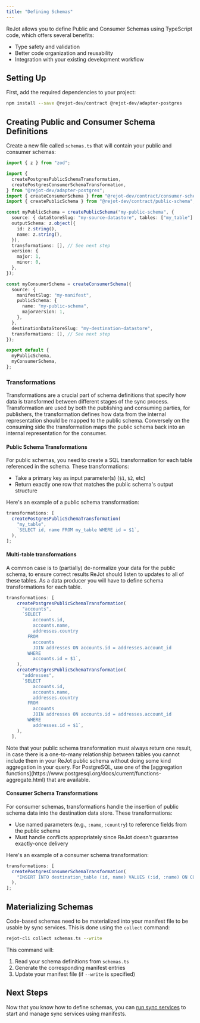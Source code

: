 ```yaml
---
title: "Defining Schemas"
---
```



ReJot allows you to define Public and Consumer Schemas using TypeScript code, which offers several
benefits:

- Type safety and validation
- Better code organization and reusability
- Integration with your existing development workflow

## Setting Up

First, add the required dependencies to your project:

```bash
npm install --save @rejot-dev/contract @rejot-dev/adapter-postgres
```

## Creating Public and Consumer Schema Definitions

Create a new file called `schemas.ts` that will contain your public and consumer schemas:

```typescript
import { z } from "zod";

import {
  createPostgresPublicSchemaTransformation,
  createPostgresConsumerSchemaTransformation,
} from "@rejot-dev/adapter-postgres";
import { createConsumerSchema } from "@rejot-dev/contract/consumer-schema";
import { createPublicSchema } from "@rejot-dev/contract/public-schema";

const myPublicSchema = createPublicSchema("my-public-schema", {
  source: { dataStoreSlug: "my-source-datastore", tables: ["my_table"] },
  outputSchema: z.object({
    id: z.string(),
    name: z.string(),
  }),
  transformations: [], // See next step
  version: {
    major: 1,
    minor: 0,
  },
});

const myConsumerSchema = createConsumerSchema({
  source: {
    manifestSlug: "my-manifest",
    publicSchema: {
      name: "my-public-schema",
      majorVersion: 1,
    },
  },
  destinationDataStoreSlug: "my-destination-datastore",
  transformations: [], // See next step
});

export default {
  myPublicSchema,
  myConsumerSchema,
};
```

### Transformations

Transformations are a crucial part of schema definitions that specify how data is transformed
between different stages of the sync process. Transformation are used by both the publishing and
consuming parties, for publishers, the transformation defines how data from the internal
representation should be mapped to the public schema. Conversely on the consuming side the
transformation maps the public schema back into an internal representation for the consumer.

#### Public Schema Transformations

For public schemas, you need to create a SQL transformation for each table referenced in the schema.
These transformations:

- Take a primary key as input parameter(s) (`$1`, `$2`, etc)
- Return exactly one row that matches the public schema's output structure

Here's an example of a public schema transformation:

```typescript
transformations: [
  createPostgresPublicSchemaTransformation(
    "my_table",
    `SELECT id, name FROM my_table WHERE id = $1`,
  ),
];
```

#### Multi-table transformations

A common case is to (partially) de-normalize your data for the public schema, to ensure correct
results ReJot should listen to updates to all of these tables. As a data producer you will have to
define schema transformations for each table.

```typescript
transformations: [
    createPostgresPublicSchemaTransformation(
      "accounts",
      `SELECT
          accounts.id,
          accounts.name,
          addresses.country
        FROM
          accounts
          JOIN addresses ON accounts.id = addresses.account_id
        WHERE
          accounts.id = $1`,
    ),
    createPostgresPublicSchemaTransformation(
      "addresses",
      `SELECT
          accounts.id,
          accounts.name,
          addresses.country
        FROM
          accounts
          JOIN addresses ON accounts.id = addresses.account_id
        WHERE
          addresses.id = $1`,
    ),
  ],
```

<Notice type="WARNING">
  Note that your public schema transformation must always return one result, in case there is a
  one-to-many relationship between tables you cannot include them in your ReJot public schema
  without doing some kind aggregation in your query. For PostgreSQL, use one of the [aggregation
  functions](https://www.postgresql.org/docs/current/functions-aggregate.html) that are available.
</Notice>

#### Consumer Schema Transformations

For consumer schemas, transformations handle the insertion of public schema data into the
destination data store. These transformations:

- Use named parameters (e.g., `:name`, `:country`) to reference fields from the public schema
- Must handle conflicts appropriately since ReJot doesn't guarantee exactly-once delivery

Here's an example of a consumer schema transformation:

```typescript
transformations: [
  createPostgresConsumerSchemaTransformation(
    "INSERT INTO destination_table (id, name) VALUES (:id, :name) ON CONFLICT (id) DO UPDATE SET name = :name",
  ),
];
```

## Materializing Schemas

Code-based schemas need to be materialized into your manifest file to be usable by sync services.
This is done using the `collect` command:

```bash
rejot-cli collect schemas.ts --write
```

This command will:

1. Read your schema definitions from `schemas.ts`
2. Generate the corresponding manifest entries
3. Update your manifest file (if `--write` is specified)

## Next Steps

Now that you know how to define schemas, you can
[run sync services](/docs/guides/running-sync-services) to start and manage sync services using
manifests.
